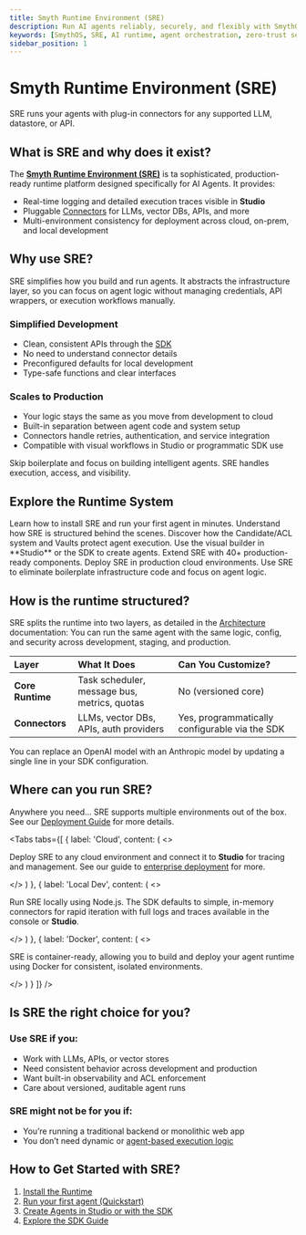 ```yaml
---
title: Smyth Runtime Environment (SRE)
description: Run AI agents reliably, securely, and flexibly with SmythOS’s purpose-built execution layer.
keywords: [SmythOS, SRE, AI runtime, agent orchestration, zero-trust security, LLM infrastructure, ACL, observability, agent platform, Studio]
sidebar_position: 1
---
```


# Smyth Runtime Environment (SRE)

<InfoCallout title="The Purpose-Built Runtime for AI Agents in SmythOS">
SRE runs your agents with plug-in connectors for any supported LLM, datastore, or API.
</InfoCallout>

## What is SRE and why does it exist?

The [**Smyth Runtime Environment (SRE)**](https://github.com/SmythOS/smyth-runtime/) is ta sophisticated, production-ready runtime platform designed specifically for AI Agents. It provides:

-   Real-time logging and detailed execution traces visible in **Studio**
-   Pluggable [Connectors](/docs/sre/components) for LLMs, vector DBs, APIs, and more
-   Multi-environment consistency for deployment across cloud, on-prem, and local development
## Why use SRE?

SRE simplifies how you build and run agents. It abstracts the infrastructure layer, so you can focus on agent logic without managing credentials, API wrappers, or execution workflows manually.

### Simplified Development

- Clean, consistent APIs through the [SDK](/docs/sre/sdk-guide)
- No need to understand connector details
- Preconfigured defaults for local development
- Type-safe functions and clear interfaces

### Scales to Production

- Your logic stays the same as you move from development to cloud
- Built-in separation between agent code and system setup
- Connectors handle retries, authentication, and service integration
- Compatible with visual workflows in Studio or programmatic SDK use

<Arcade
  src="https://demo.arcade.software/?embed&embed_mobile=tab&embed_desktop=inline&show_copy_link=true"
  title="SRE architecture overview"
/>

<TipCallout title="SRE Simplifies Infrastructure">
Skip boilerplate and focus on building intelligent agents. SRE handles execution, access, and visibility.
</TipCallout>
<Spacer size="md" />

## Explore the Runtime System

<CardGrid>
  <Card title="Quickstart Guide" href="/docs/sre/quickstart">
    Learn how to install SRE and run your first agent in minutes.
  </Card>
  <Card title="SRE Architecture" href="/docs/sre/architecture/">
    Understand how SRE is structured behind the scenes.
  </Card>
  <Card title="Security Model" href="/docs/sre/security">
    Discover how the Candidate/ACL system and Vaults protect agent execution.
  </Card>
  <Card title="Building Agents" href="/docs/sre/building-agents">
    Use the visual builder in **Studio** or the SDK to create agents.
  </Card>
  <Card title="Components" href="/docs/sre/components">
    Extend SRE with 40+ production-ready components.
  </Card>
  <Card title="Enterprise Deployment" href="/docs/sre/enterprise-deploy">
    Deploy SRE in production cloud environments.
  </Card>
</CardGrid>
<TipCallout title="Built for AI Agents">
Use SRE to eliminate boilerplate infrastructure code and focus on agent logic.
</TipCallout>

## How is the runtime structured?

SRE splits the runtime into two layers, as detailed in the [Architecture](/docs/sre/architecture) documentation:
<InfoCallout title="Consistent Across Every Environment">
You can run the same agent with the same logic, config, and security across development, staging, and production.
</InfoCallout>

| Layer | What It Does | Can You Customize? |
| :--- | :--- | :--- |
| **Core Runtime** | Task scheduler, message bus, metrics, quotas | No (versioned core) |
| **Connectors** | LLMs, vector DBs, APIs, auth providers | Yes, programmatically configurable via the SDK |

<TipCallout title="Swap services with a config change">
You can replace an OpenAI model with an Anthropic model by updating a single line in your SDK configuration.
</TipCallout>
<Spacer size="md" />

## Where can you run SRE?
Anywhere you need... SRE supports multiple environments out of the box. See our [Deployment Guide](/docs/sre/deployment) for more details.

<Tabs
  tabs={[
    { label: 'Cloud', content: (
        <>
          <p>Deploy SRE to any cloud environment and connect it to **Studio** for tracing and management. See our guide to <a href="/docs/sre/enterprise-deploy">enterprise deployment</a> for more.</p>
        </>
      )
    },
    { label: 'Local Dev', content: (
        <>
          <p>Run SRE locally using Node.js. The SDK defaults to simple, in-memory connectors for rapid iteration with full logs and traces available in the console or **Studio**.</p>
        </>
      )
    },
    { label: 'Docker', content: (
        <>
          <p>SRE is container-ready, allowing you to build and deploy your agent runtime using Docker for consistent, isolated environments.</p>
        </>
      )
    }
  ]}
/>
<Spacer size="md" />

## Is SRE the right choice for you?

### Use SRE if you:

-   Work with LLMs, APIs, or vector stores
-   Need consistent behavior across development and production
-   Want built-in observability and ACL enforcement
-   Care about versioned, auditable agent runs

### SRE might not be for you if:

-   You’re running a traditional backend or monolithic web app
-   You don’t need dynamic or [agent-based execution logic](/docs/sre/building-agents)
<Spacer size="md" />

## How to Get Started with SRE?

1.  [Install the Runtime](/docs/sre/getting-started)
2.  [Run your first agent (Quickstart)](/docs/sre/quickstart)
3.  [Create Agents in Studio or with the SDK](/docs/sre/hybrid-workflows)
4.  [Explore the SDK Guide](/docs/sre/sdk-guide)